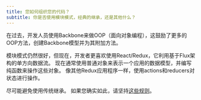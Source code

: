 ```yaml
---
title: 您如何组织您的代码？
subtitle: 你是否使用模块模式，经典的继承，还是其他什么？
---
```


在过去，开发人员使用Backbone来做OOP（面向对象编程），这鼓励了更多的OOP方法，创建Backbone模型并为其附加方法。

模块模式仍然很好，但现在，开发者更喜欢使用React/Redux，它利用基于Flux架构的单方向数据流。 现在通常使用普通对象来表示一个应用的数据模型，并编写纯函数来操作这些对象。 像其他Redux应用程序一样，使用actions和reducers对状态进行操作。

尽可能避免使用传统继承。 如果您确实如此，请坚持[这些规则](https://med.com/@dan_abramov/howto-use-classes-and-sleep-at-9af8de78ccb4)。
